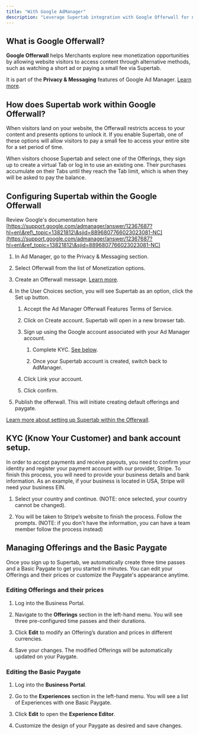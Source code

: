 ```yaml
---
title: "With Google AdManager"
description: "Leverage Supertab integration with Google Offerwall for no-code monetization within Google AdManager. "
---
```


## **What is Google Offerwall?**

**Google Offerwall** helps Merchants explore new monetization opportunities by allowing website visitors to access content through alternative methods, such as watching a short ad or paying a small fee via Supertab.&#x20;

It is part of the **Privacy & Messaging** features of Google Ad Manager. [Learn more](https://support.google.com/admanager/answer/11897778).

## **How does Supertab work within Google Offerwall?**

When visitors land on your website, the Offerwall restricts access to your content and presents options to unlock it. If you enable Supertab, one of these options will allow visitors to pay a small fee to access your entire site for a set period of time.

When visitors choose Supertab and select one of the Offerings, they sign up to create a virtual Tab or log in to use an existing one. Their purchases accumulate on their Tabs until they reach the Tab limit, which is when they will be asked to pay the balance.&#x20;

## **Configuring Supertab within the Google Offerwall**

Review Google's documentation here [https://support.google.com/admanager/answer/12367687?hl=en\&ref\_topic=13821812\&sjid=8896807766023023081-NC](https://support.google.com/admanager/answer/12367687?hl=en\&ref_topic=13821812\&sjid=8896807766023023081-NC)

1. In Ad Manager, go to the Privacy & Messaging section. 

2. Select Offerwall from the list of Monetization options.

3. Create an Offerwall message. [Learn more](https://support.google.com/admanager/answer/11897778).&#x20;

4. In the User Choices section, you will see Supertab as an option, click the Set up button.  

   1. Accept the Ad Manager Offerwall Features Terms of Service.

   2. Click on Create account. Supertab will open in a new browser tab.

   3. Sign up using the Google account associated with your Ad Manager account.

      1. Complete KYC. <a href="#kyc-know-your-customer-and-bank-account-setup" target="_self">See below</a>.

      2. Once your Supertab account is created, switch back to AdManager.

   4. Click Link your account.

   5. Click confirm.

7. Publish the offerwall. This will initiate creating default offerings and paygate. 

[Learn more about setting up Supertab within the Offerwall](https://support.google.com/admanager/answer/12367687).


## **KYC (Know Your Customer) and bank account setup.**
     
In order to accept payments and receive payouts, you need to confirm your identity and register your payment account with our provider, Stripe. To finish this process, you will need to provide your business details and bank information. As an example, if your business is located in USA, Stripe will need your business EIN.

   1. Select your country and continue. (NOTE: once selected, your country cannot be changed).

   2. You will be taken to Stripe’s website to finish the process. Follow the prompts. (NOTE: if you don't have the information, you can have a team member follow the process instead)


## **Managing Offerings and the Basic Paygate**

Once you sign up to Supertab, we automatically create three time passes and a Basic Paygate to get you started in minutes. You can edit your Offerings and their prices or customize the Paygate's appearance anytime.

### Editing Offerings and their prices

1. Log into the Business Portal.

2. Navigate to the **Offerings** section in the left-hand menu. You will see three pre-configured time passes and their durations.

3. Click **Edit** to modify an Offering’s duration and prices in different currencies.

4. Save your changes. The modified Offerings will be automatically updated on your Paygate.

### Editing the Basic Paygate

1. Log into the **Business Portal**.

2. Go to the **Experiences** section in the left-hand menu. You will see a list of Experiences with one Basic Paygate.

3. Click **Edit** to open the **Experience Editor**.

4. Customize the design of your Paygate as desired and save changes.
